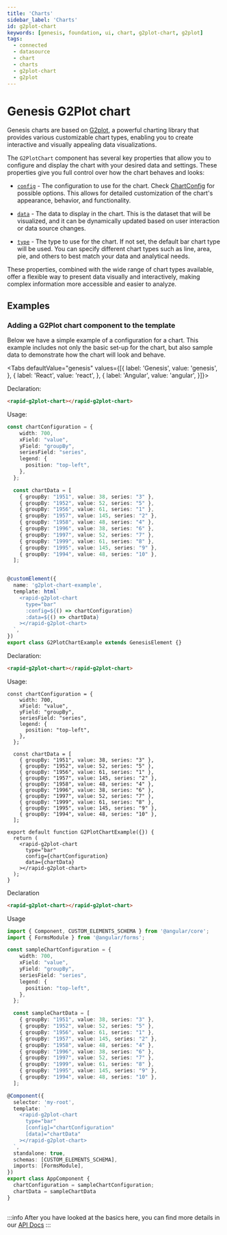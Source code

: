 ```yaml
---
title: 'Charts'
sidebar_label: 'Charts'
id: g2plot-chart
keywords: [genesis, foundation, ui, chart, g2plot-chart, g2plot]
tags:
  - connected
  - datasource
  - chart
  - charts
  - g2plot-chart
  - g2plot
---
```



# Genesis G2Plot chart

Genesis charts are based on [G2plot](https://g2plot.antv.antgroup.com/en/), a powerful charting library that provides various customizable chart types, enabling you to create interactive and visually appealing data visualizations.

The `G2PlotChart` component has several key properties that allow you to configure and display the chart with your desired data and settings. These properties give you full control over how the chart behaves and looks:

- [`config`](./docs/api/g2plot-chart.g2plotchart.config.md) - The configuration to use for the chart. Check [ChartConfig](./docs/api/g2plot-chart.chartconfig.md) for possible options. This allows for detailed customization of the chart's appearance, behavior, and functionality.

- [`data`](./docs/api/g2plot-chart.g2plotchart.data.md) - The data to display in the chart. This is the dataset that will be visualized, and it can be dynamically updated based on user interaction or data source changes.

- [`type`](./docs/api/g2plot-chart.g2plotchart.type.md) - The type to use for the chart. If not set, the default bar chart type will be used. You can specify different chart types such as line, area, pie, and others to best match your data and analytical needs.

These properties, combined with the wide range of chart types available, offer a flexible way to present data visually and interactively, making complex information more accessible and easier to analyze.

## Examples

### Adding a G2Plot chart component to the template

Below we have a simple example of a configuration for a chart. This example includes not only the basic set-up for the chart, but also sample data to demonstrate how the chart will look and behave.

<Tabs defaultValue="genesis" values={[{ label: 'Genesis', value: 'genesis', }, { label: 'React', value: 'react', }, { label: 'Angular', value: 'angular', }]}>

<TabItem value="genesis">

Declaration:
```html
<rapid-g2plot-chart></rapid-g2plot-chart>
```

Usage:
```typescript
const chartConfiguration = {
    width: 700,
    xField: "value",
    yField: "groupBy",
    seriesField: "series",
    legend: {
      position: "top-left",
    },
  };

  const chartData = [
    { groupBy: "1951", value: 38, series: "3" },
    { groupBy: "1952", value: 52, series: "5" },
    { groupBy: "1956", value: 61, series: "1" },
    { groupBy: "1957", value: 145, series: "2" },
    { groupBy: "1958", value: 48, series: "4" },
    { groupBy: "1996", value: 38, series: "6" },
    { groupBy: "1997", value: 52, series: "7" },
    { groupBy: "1999", value: 61, series: "8" },
    { groupBy: "1995", value: 145, series: "9" },
    { groupBy: "1994", value: 48, series: "10" },
  ];


@customElement({
  name: 'g2plot-chart-example',
  template: html`
    <rapid-g2plot-chart
      type="bar"
      :config=${() => chartConfiguration}
      :data=${() => chartData}
    ></rapid-g2plot-chart>
  `,
})
export class G2PlotChartExample extends GenesisElement {}
```

</TabItem>
<TabItem value="react">

Declaration:
```html
<rapid-g2plot-chart></rapid-g2plot-chart>
```

Usage:
```tsx
const chartConfiguration = {
    width: 700,
    xField: "value",
    yField: "groupBy",
    seriesField: "series",
    legend: {
      position: "top-left",
    },
  };

  const chartData = [
    { groupBy: "1951", value: 38, series: "3" },
    { groupBy: "1952", value: 52, series: "5" },
    { groupBy: "1956", value: 61, series: "1" },
    { groupBy: "1957", value: 145, series: "2" },
    { groupBy: "1958", value: 48, series: "4" },
    { groupBy: "1996", value: 38, series: "6" },
    { groupBy: "1997", value: 52, series: "7" },
    { groupBy: "1999", value: 61, series: "8" },
    { groupBy: "1995", value: 145, series: "9" },
    { groupBy: "1994", value: 48, series: "10" },
  ];

export default function G2PlotChartExample({}) {
  return (
    <rapid-g2plot-chart
      type="bar"
      config={chartConfiguration}
      data={chartData}
    ></rapid-g2plot-chart>
  );
}
```

</TabItem>
<TabItem value="angular">

Declaration
```html
<rapid-g2plot-chart></rapid-g2plot-chart>
```

Usage
```typescript
import { Component, CUSTOM_ELEMENTS_SCHEMA } from '@angular/core';
import { FormsModule } from '@angular/forms';

const sampleChartConfiguration = {
    width: 700,
    xField: "value",
    yField: "groupBy",
    seriesField: "series",
    legend: {
      position: "top-left",
    },
  };

  const sampleChartData = [
    { groupBy: "1951", value: 38, series: "3" },
    { groupBy: "1952", value: 52, series: "5" },
    { groupBy: "1956", value: 61, series: "1" },
    { groupBy: "1957", value: 145, series: "2" },
    { groupBy: "1958", value: 48, series: "4" },
    { groupBy: "1996", value: 38, series: "6" },
    { groupBy: "1997", value: 52, series: "7" },
    { groupBy: "1999", value: 61, series: "8" },
    { groupBy: "1995", value: 145, series: "9" },
    { groupBy: "1994", value: 48, series: "10" },
  ];

@Component({
  selector: 'my-root',
  template: `
    <rapid-g2plot-chart
      type="bar"
      [config]="chartConfiguration"
      [data]="chartData"
    ></rapid-g2plot-chart>
  `,
  standalone: true,
  schemas: [CUSTOM_ELEMENTS_SCHEMA],
  imports: [FormsModule],
})
export class AppComponent {
  chartConfiguration = sampleChartConfiguration;
  chartData = sampleChartData
}
```
</TabItem>
</Tabs>

<SimpleChartExample/>

##

:::info
After you have looked at the basics here, you can find more details in our [API Docs](./docs/api/index.md)
:::
